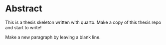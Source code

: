 # Abstract {.unnumbered}

This is a thesis skeleton written with quarto. 
Make a copy of this thesis repo and start to write!

Make a new paragraph by leaving a blank line.

\newpage
\tableofcontents
